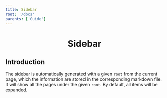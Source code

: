 ```yaml
---
title: Sidebar
root: '/docs'
parents: ['Guide']
---
```


<h1 align="center">Sidebar</h1>


<Alert type="warning" message="Out of date" closeable={true} />

## Introduction

The sidebar is automatically generated with a given `root` from the current page, which the information are stored in the corresponding markdown file. It will show all the pages under the given `root`. By default, all items will be expanded.
